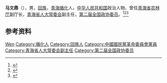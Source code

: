 '''马文鼎'''（{{bd|1919年|}}），男，[[回族|回族]]，[[青海|青海]][[循化县|循化]]人，[[中华人民共和国|中华人民共和国]]政治人物，曾任[[青海省农林厅|青海省农林厅]]副厅长，[[青海省人大常委会|青海省人大常委会]]副主任，[[第二届全国政协委员|第二届全国政协委员]]。<ref>{{Cite book|title=中华人民共和国职官志|author=何虎生, 李耀东, 向常福主编|publisher=中国社会出版社|year=2003|isbn=9787800883934|location=北京|pages=}}</ref><ref>{{cite book|title=中囯人名大辞典·现任党政军领导人物卷|author=廖盖隆等编|year=1990|publisher=上海辞书出版社|location=上海|page=}}</ref><ref>{{Cite book|title=当代中国少数民族名人录|author=张声作主编|publisher=华文出版社|year=1992|isbn=7-5075-0112-4|location=北京|pages=}}</ref>

== 参考资料 ==
{{reflist}}

{{中国人物小作品}}

{{Authority control}}
{{DEFAULTSORT:Ma马}}
[[Category:马姓|Wen]]
[[Category:循化人|Category:循化人]]
[[Category:回族人|Category:回族人]]
[[Category:中國國民黨革命委員會黨員|Category:中國國民黨革命委員會黨員]]
[[Category:青海省人大常委会副主任|Category:青海省人大常委会副主任]]
[[Category:第二届全国政协委员|Category:第二届全国政协委员]]